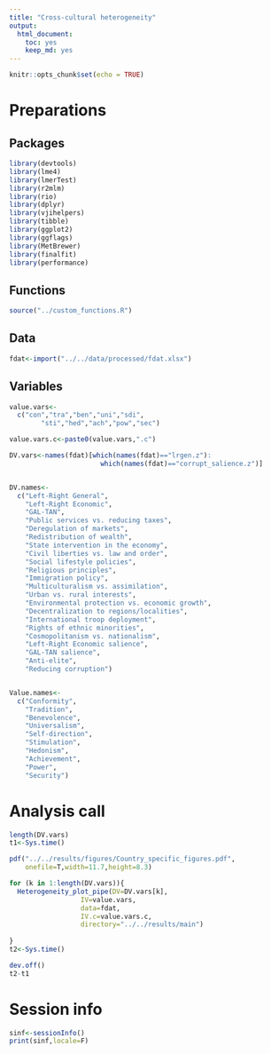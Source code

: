 ```yaml
---
title: "Cross-cultural heterogeneity"
output: 
  html_document: 
    toc: yes
    keep_md: yes
---
```


```r
knitr::opts_chunk$set(echo = TRUE)
```

# Preparations

## Packages

```r

library(devtools)
library(lme4)
library(lmerTest)
library(r2mlm)
library(rio)
library(dplyr)
library(vjihelpers)
library(tibble)
library(ggplot2)
library(ggflags)
library(MetBrewer)
library(finalfit)
library(performance)
```

## Functions

```r

source("../custom_functions.R")
```

## Data

```r
fdat<-import("../../data/processed/fdat.xlsx")
```

## Variables

```r

value.vars<-
  c("con","tra","ben","uni","sdi",
        "sti","hed","ach","pow","sec")

value.vars.c<-paste0(value.vars,".c")

DV.vars<-names(fdat)[which(names(fdat)=="lrgen.z"):
                       which(names(fdat)=="corrupt_salience.z")]


DV.names<-
  c("Left-Right General",
    "Left-Right Economic",
    "GAL-TAN",
    "Public services vs. reducing taxes",
    "Deregulation of markets",
    "Redistribution of wealth",
    "State intervention in the economy",
    "Civil liberties vs. law and order",
    "Social lifestyle policies",
    "Religious principles",
    "Immigration policy",
    "Multiculturalism vs. assimilation",
    "Urban vs. rural interests",
    "Environmental protection vs. economic growth",
    "Decentralization to regions/localities",
    "International troop deployment",
    "Rights of ethnic minorities",
    "Cosmopolitanism vs. nationalism",
    "Left-Right Economic salience",
    "GAL-TAN salience",
    "Anti-elite",
    "Reducing corruption")


Value.names<-
  c("Conformity",
    "Tradition",
    "Benevolence",
    "Universalism",
    "Self-direction",
    "Stimulation",
    "Hedonism",
    "Achievement",
    "Power",
    "Security")


```

# Analysis call

```r
length(DV.vars)
t1<-Sys.time()

pdf("../../results/figures/Country_specific_figures.pdf",
    onefile=T,width=11.7,height=8.3)

for (k in 1:length(DV.vars)){
  Heterogeneity_plot_pipe(DV=DV.vars[k],
                  IV=value.vars,
                  data=fdat,
                  IV.c=value.vars.c,
                  directory="../../results/main")
  
}
t2<-Sys.time()

dev.off()
t2-t1
```

# Session info

```r
sinf<-sessionInfo()
print(sinf,locale=F)
```